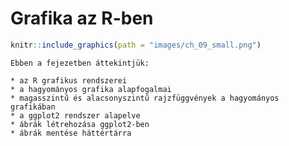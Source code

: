# Grafika az R-ben {#grafika-az-r-ben}


```r
knitr::include_graphics(path = "images/ch_09_small.png")
```


```block2
Ebben a fejezetben áttekintjük:
  
* az R grafikus rendszerei
* a hagyományos grafika alapfogalmai
* magasszintű és alacsonyszintű rajzfüggvények a hagyományos grafikában
* a ggplot2 rendszer alapelve
* ábrák létrehozása ggplot2-ben
* ábrák mentése háttértárra
```


